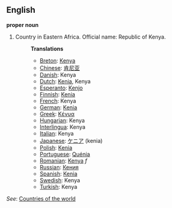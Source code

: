 ==English==

'''proper noun'''

# Country in Eastern Africa. Official name: Republic of Kenya.
#:'''Translations'''
#:*[[Breton]]: [[Kenya]]
#:*[[Chinese]]: [[肯尼亚]]
#:*[[Danish]]: Kenya
#:*[[Dutch]]: [[Kenia]], Kenya
#:*[[Esperanto]]: [[Kenjo]]
#:*[[Finnish]]: [[Kenia]]
#:*[[French]]: Kenya
#:*[[German]]: [[Kenia]]
#:*[[Greek]]: [[Κένυα]]
#:*[[Hungarian]]: Kenya
#:*[[Interlingua]]: Kenya
#:*[[Italian]]: Kenya
#:*[[Japanese]]: [[ケニア]] (kenia)
#:*[[Polish]]: [[Kenia]]
#:*[[Portuguese]]: [[Quénia]]
#:*[[Romanian]]: [[Kenya]] ''f''
#:*[[Russian]]: [[Кения]]
#:*[[Spanish]]: [[Kenia]]
#:*[[Swedish]]: Kenya
#:*[[Turkish]]: Kenya

''See'': [[Countries of the world]]
